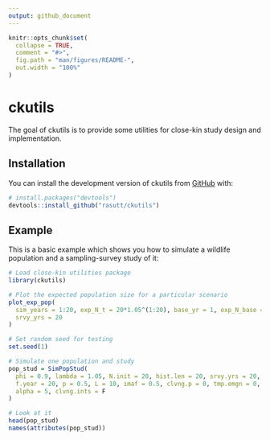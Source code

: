 ```yaml
---
output: github_document
---
```


<!-- README.md is generated from README.Rmd. Please edit that file -->

```r
knitr::opts_chunk$set(
  collapse = TRUE,
  comment = "#>",
  fig.path = "man/figures/README-",
  out.width = "100%"
)
```

# ckutils

<!-- badges: start -->
<!-- badges: end -->

The goal of ckutils is to provide some utilities for close-kin study design and implementation.

## Installation

You can install the development version of ckutils from [GitHub](https://github.com/) with:

``` r
# install.packages("devtools")
devtools::install_github("rasutt/ckutils")
```

## Example

This is a basic example which shows you how to simulate a wildlife population and a sampling-survey study of it:

```r
# Load close-kin utilities package
library(ckutils)

# Plot the expected population size for a particular scenario
plot_exp_pop(
  sim_years = 1:20, exp_N_t = 20*1.05^(1:20), base_yr = 1, exp_N_base = 20,
  srvy_yrs = 20
)

# Set random seed for testing
set.seed(1)

# Simulate one population and study
pop_stud = SimPopStud(
  phi = 0.9, lambda = 1.05, N.init = 20, hist.len = 20, srvy.yrs = 20, k = 1,
  f.year = 20, p = 0.5, L = 10, imaf = 0.5, clvng.p = 0, tmp.emgn = 0,
  alpha = 5, clvng.ints = F
)

# Look at it
head(pop_stud)
names(attributes(pop_stud))
```

